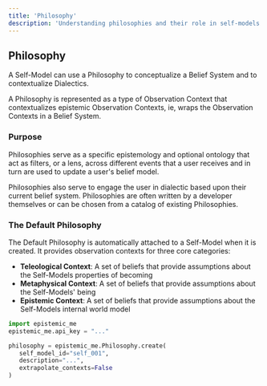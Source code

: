 ```yaml
---
title: 'Philosophy'
description: 'Understanding philosophies and their role in self-models'
---
```


## Philosophy

A Self-Model can use a Philosophy to conceptualize a Belief System and to contextualize Dialectics.

A Philosophy is represented as a type of Observation Context that contextualizes epistemic Observation Contexts, ie, wraps the Observation Contexts in a Belief System.

### Purpose

Philosophies serve as a specific epistemology and optional ontology that act as filters, or a lens, across different events that a user receives and in turn are used to update a user's belief model.

Philosophies also serve to engage the user in dialectic based upon their current belief system. Philosophies are often written by a developer themselves or can be chosen from a catalog of existing Philosophies.

### The Default Philosophy

The Default Philosophy is automatically attached to a Self-Model when it is created. It provides observation contexts for three core categories:

- **Teleological Context**: A set of beliefs that provide assumptions about the Self-Models properties of becoming
- **Metaphysical Context**: A set of beliefs that provide assumptions about the Self-Models' being
- **Epistemic Context**: A set of beliefs that provide assumptions about the Self-Models internal world model

```python
import epistemic_me
epistemic_me.api_key = "..."

philosophy = epistemic_me.Philosophy.create(
   self_model_id="self_001",
   description="...",
   extrapolate_contexts=False
)
``` 